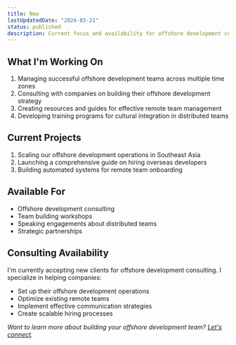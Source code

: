 ```yaml
---
title: Now
lastUpdatedDate: "2024-03-21"
status: published
description: Current focus and availability for offshore development consulting.
---
```


## What I'm Working On

1. Managing successful offshore development teams across multiple time zones
2. Consulting with companies on building their offshore development strategy
3. Creating resources and guides for effective remote team management
4. Developing training programs for cultural integration in distributed teams

## Current Projects

1. Scaling our offshore development operations in Southeast Asia
2. Launching a comprehensive guide on hiring overseas developers
3. Building automated systems for remote team onboarding

## Available For

- Offshore development consulting
- Team building workshops
- Speaking engagements about distributed teams
- Strategic partnerships

## Consulting Availability

I'm currently accepting new clients for offshore development consulting. I specialize in helping companies:

- Set up their offshore development operations
- Optimize existing remote teams
- Implement effective communication strategies
- Create scalable hiring processes

_Want to learn more about building your offshore development team? [Let's connect](mailto:john@offshorecoding.com)._
